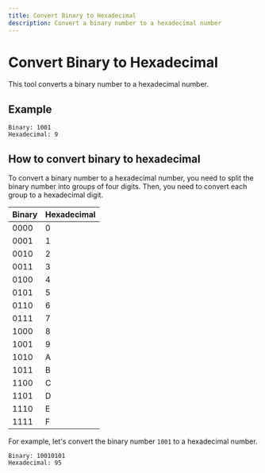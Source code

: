 ```yaml
---
title: Convert Binary to Hexadecimal
description: Convert a binary number to a hexadecimal number
---
```


# Convert Binary to Hexadecimal

This tool converts a binary number to a hexadecimal number.

## Example

```text
Binary: 1001
Hexadecimal: 9
```

## How to convert binary to hexadecimal

To convert a binary number to a hexadecimal number, you need to split the binary number into groups of four digits. Then, you need to convert each group to a hexadecimal digit.

| Binary | Hexadecimal |
| ------ | ----------- |
| 0000   | 0           |
| 0001   | 1           |
| 0010   | 2           |
| 0011   | 3           |
| 0100   | 4           |
| 0101   | 5           |
| 0110   | 6           |
| 0111   | 7           |
| 1000   | 8           |
| 1001   | 9           |
| 1010   | A           |
| 1011   | B           |
| 1100   | C           |
| 1101   | D           |
| 1110   | E           |
| 1111   | F           |

For example, let's convert the binary number `1001` to a hexadecimal number.

```text
Binary: 10010101
Hexadecimal: 95
```
